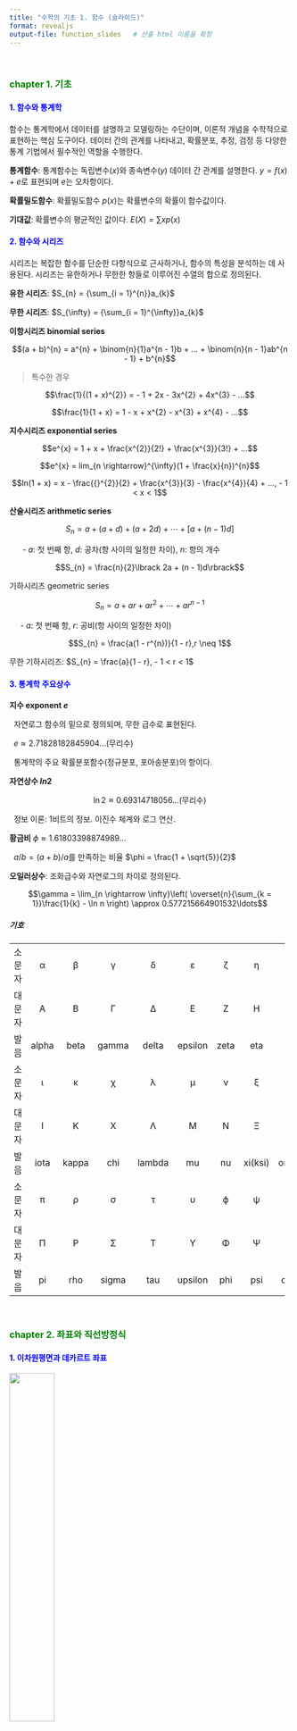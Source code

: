 ```yaml
---
title: "수학의 기초 1. 함수 (슬라이드)"
format: revealjs
output-file: function_slides   # 산출 html 이름을 확정
---
```

<br>

### <span style="color:green">chapter 1. 기초</span>

#### <span style="color:blue"> 1. 함수와 통계학</span>

함수는 통계학에서 데이터를 설명하고 모델링하는 수단이며, 이론적 개념을 수학적으로 표현하는 핵심 도구이다. 데이터 간의 관계를 나타내고, 확률분포, 추정, 검정 등 다양한 통계 기법에서 필수적인 역할을 수행한다.

**통계함수**: 통계함수는 독립변수($x$)와 종속변수($y$) 데이터 간 관계를 설명한다. $y = f(x) + e$로 표현되며 $e$는 오차항이다.

**확률밀도함수**: 확률밀도함수 $p(x)$는 확률변수의 확률이 함수값이다.

**기대값**: 확률변수의 평균적인 값이다. $E(X) = \sum xp(x)$

#### <span style="color:blue"> 2. 함수와 시리즈</span>

시리즈는 복잡한 함수를 단순한 다항식으로 근사하거나, 함수의 특성을 분석하는 데 사용된다. 시리즈는 유한하거나 무한한 항들로 이루어진 수열의 합으로 정의된다.

**유한 시리즈**: $S_{n} = {\sum_{i = 1}^{n}}a_{k}$

**무한 시리즈**: $S_{\infty} = {\sum_{i = 1}^{\infty}}a_{k}$

**이항시리즈 binomial series**

$$(a + b)^{n} = a^{n} + \binom{n}{1}a^{n - 1}b + ... + \binom{n}{n - 1}ab^{n - 1} + b^{n}$$

> 특수한 경우 

$$\frac{1}{(1 + x)^{2}} = - 1 + 2x - 3x^{2} + 4x^{3} - ...$$ 

$$\frac{1}{1 + x} = 1 - x + x^{2} - x^{3} + x^{4} - ...$$

**지수시리즈 exponential series**

$$e^{x} = 1 + x + \frac{x^{2}}{2!} + \frac{x^{3}}{3!} + ...$$

$$e^{x} = lim_{n \rightarrow}^{\infty}(1 + \frac{x}{n})^{n}$$

$$ln(1 + x) = x - \frac{{}^{2}}{2} + \frac{x^{3}}{3} - \frac{x^{4}}{4} + ..., - 1 < x < 1$$

**산술시리즈 arithmetic series**

$$S_{n} = a + (a + d) + (a + 2d) + \cdots + \lbrack a + (n - 1)d\rbrack$$

&nbsp; &nbsp; &nbsp; - $a$: 첫 번째 항, $d$: 공차(항 사이의 일정한 차이), $n$: 항의 개수

$$S_{n} = \frac{n}{2}\lbrack 2a + (n - 1)d\rbrack$$

기하시리즈 geometric series

$$S_{n} = a + ar + ar^{2} + \cdots + ar^{n - 1}$$

&nbsp; &nbsp; &nbsp;- $a$: 첫 번째 항, $r$: 공비(항 사이의 일정한 차이)

$$S_{n} = \frac{a(1 - r^{n})}{1 - r},r \neq 1$$

무한 기하시리즈: $S_{n} = \frac{a}{1 - r}, - 1 < r < 1$

#### <span style="color:blue"> 3. 통계학 주요상수</span>

**지수 exponent $e$**

&nbsp; 자연로그 함수의 밑으로 정의되며, 무한 급수로 표현된다.

&nbsp; $e \approx 2.71828182845904\ldots$(무리수)

&nbsp; 통계학의 주요 확률분포함수(정규분포, 포아송분포)의 항이다.

**자연상수 $ln2$**

$$\ln 2 \approx 0.69314718056\ldots \text{(무리수)}$$

&nbsp; 정보 이론: 1비트의 정보. 이진수 체계와 로그 연산.

**황금비** $\phi \approx 1.61803398874989\ldots$

&nbsp; $a/b = (a + b)/a$를 만족하는 비율 $\phi = \frac{1 + \sqrt{5}}{2}$

**오일러상수**: 조화급수와 자연로그의 차이로 정의된다.

$$\gamma = \lim_{n \rightarrow \infty}\left( \overset{n}{\sum_{k = 1}}\frac{1}{k} - \ln n \right) \approx 0.577215664901532\ldots$$

##### 기호

  -------- ------- ------- -------- -------- --------- ------- --------- ---------
   소문자     α       β       γ        δ         ε        ζ        η         θ

   대문자     Α       Β       Γ        Δ         Ε        Ζ        Η         Θ

    발음    alpha   beta    gamma    delta    epsilon   zeta      eta      theta

   소문자     ι       κ       χ        λ         μ        ν        ξ         ο

   대문자     Ι       Κ       Χ        Λ         Μ        Ν        Ξ         Ο

    발음    iota    kappa    chi     lambda     mu       nu     xi(ksi)   omicron

   소문자     π       ρ       σ        τ         υ        ϕ        ψ         ω

   대문자     Π       Ρ       Σ        Τ         Υ        Φ        Ψ         Ω

    발음     pi      rho    sigma     tau     upsilon    phi      psi      omega
  -------- ------- ------- -------- -------- --------- ------- --------- ---------

<br>

### <span style="color:green">chapter 2. 좌표와 직선방정식</span>

#### <span style="color:blue"> 1. 이차원평면과 데카르트 좌표</span>

![](images/데카르트.png){fig-align="center" width="40%"}

이차원 평면에서 모든 점은 숫자 좌표로 coordinate 표현할 수 있으며,
점들의 집합으로 이루어진 선이나 곡선은 좌표방정식으로 나타낼 수 있다.
이를 위해 이차원 평면에는 두 개의 직선이 설정된다.. 수평선인 $x$-축
axis과 수직선인 $y$-축이다. 이 두 직선은 원점에서 직각으로 교차하며,
원점은 두 축의 기준점이 된다.

원점을 기준으로 $x$-축에서 $a$만큼, $y$-축에서 $b$만큼 떨어진 점의
좌표는 $(a,b)$로 표기된다. 이러한 표기 방식은 데카르트 좌표라고 한다.
여기서 $a$와 $b$는 각각 $x$-좌표와 $y$-좌표를 나타내며, 이 값들은 모두
실수 값으로 구성된다.

데카르트 Cartesian 좌표계는 이차원 평면에서 점의 위치를 명확하고
직관적으로 나타내는 데 사용되며, 수학적 분석 및 응용의 기초가 된다. 이를
활용하면 점, 선, 곡선, 그리고 다양한 기하학적 형태를 방정식으로
표현하고, 이를 통해 여러 문제를 해결할 수 있다.

#### <span style="color:blue"> 2. 직선과 증가</span>

##### 직선

두 점을 가장 짧은 거리로 연결하는 선을 직선이라고 한다. 직선은 두 점
사이의 최단 경로로 정의되며, 그 위에는 무수히 많은 점이 존재한다.
좌표평면에서 직선은 중요한 기하학적 구조로, 점과 점 사이의 관계를
나타내는 기본 도구이다.

##### 증가량 (Increment)

![](images/증가량.png){fig-align="center" width="40%"}

좌표평면에서 두 점 $(x_{1},y_{1})$과 $(x_{2},y_{2})$의 이동을 고려할 때,
x-좌표와 y-좌표의 변화량을 각각 증가량이라고 한다.

x-좌표의 증가량: $\Delta x = x_{2} - x_{1}$

y-좌표의 증가량: $\Delta y = y_{2} - y_{1}$

증가량의 부호와 크기는 두 점의 좌표 차이에 의해 결정되며, x-좌표나
y-좌표의 변화 방향을 나타낸다.

##### 기울기 slope

증가량은 두 점을 지나는 직선의 기울기를 계산하는 데 활용된다. 기울기 m은
두 점 사이의 x-좌표의 증가량에 대한 y-좌표의 증가량의 비율로 정의되며,
다음과 같은 식으로 표현된다:

$$m = \frac{\Delta y}{\Delta x} = \frac{y_{2} - y_{1}}{x_{2} - x_{1}},\Delta x \neq 0$$

&nbsp; &nbsp; - $m > 0$: 직선이 오른쪽으로 올라간다.

&nbsp; &nbsp; - $m < 0$: 직선이 오른쪽으로 내려간다.

&nbsp; &nbsp; - $m = 0$: 직선이 수평이다.

&nbsp; &nbsp; - $m$이 정의되지 않음 ($\Delta x = 0$): 직선이 수직이다.

##### 수평 parallel과 수직 perpendicular

두 직선 $L_{1}$과 $L_{2}$의 기울기가 동일하면, 즉 $m_{1} = m_{2}$이면 두
직선은 서로 평행 하다고 한다. 이 경우, 두 직선은 교차하지 않으며, 동일한
방향으로 뻗어 있다.

두 직선 $L_{1}$과 $L_{3}$의 기울기의 곱이 -1이면, 즉
$m_{1} \cdot m_{2} = - 1$이면 두 직선은 서로 수직하다고 한다. 이는 두
직선이 교차할 때 $90^{\circ}$의 각을 이루는 경우이다.

##### 3. 직선 방정식 linear equation

직선 방정식은 직선 위의 모든 점의 좌표를 만족하며, 직선 이외의 점의
좌표에서는 만족하지 않는 방정식이다. 좌표평면에서 직선은 절편
intercept과 기울기 slope를 이용해 다음과 같은 일반적인 형태로 표현된다.
$y = bx + a$

- $b$: 직선의 기울기, $a$: y-축과 교차하는 절편

##### 직선 구성요소

기울기 $b$는 직선이 얼마나 가파르게 증가하거나 감소하는지를 나타내며,
x-좌표의 변화량에 대한 y-좌표의 변화량의 비율로 정의된다:

$$b = \frac{\Delta y}{\Delta x}$$

&nbsp; &nbsp; - b \> 0: 직선이 오른쪽으로 올라간다.

&nbsp; &nbsp; - b \< 0: 직선이 오른쪽으로 내려간다.

&nbsp; &nbsp; - b = 0: 직선이 수평이다.

절편 a는 직선이 y-축과 만나는 점의 y-좌표를 나타낸다. x = 0일 때, 직선
방정식에서 y = a가 된다.

##### 수평선 horizontal line

기울기 b = 0인 경우, 직선은 수평선이 된다. 이러한 직선의 방정식은
$y = a$이다. 이 직선은 x-축과 평행하며, y-축 상에서 y = a를 지난다.

##### 수직선 vertical line

y-축과 평행한 직선의 방정식으로 $x = c$이다. 이 직선은 x-축과 x = c에서
교차한다. 기울기가 정의되지 않으며, 수직선은 y-축과 항상 평행하다.

<br>

### <span style="color:green">chapter 3. 함수란?</span>

#### <span style="color:blue"> 1. 함수 정의</span>

함수는 두 집합 사이의 특정 규칙에 따라 값을 대응시키는 관계를 나타낸다.
함수는 정의역과 치역으로 구성되며, 정의역의 각 원소에 대해 치역의 단
하나의 원소만 대응된다. 이를 통해 y가 x에 의해 결정된다고 표현하며,
수학적으로 다음과 같이 나타낸다. $y = f(x)$

이는 ["]{dir="rtl"}y는 x의 함수이다"라고 읽는다.

![](images/함수1.png)

**정의역 domain**: 정의역은 함수에서 x가 가질 수 있는 값들의 집합을 말한다. 즉, 함수 f(x)가 유효하게 정의될 수 있는 모든 입력값의 집합이다.

**치역 range**: 치역은 함수가 출력할 수 있는 값들의 집합이다. 정의역의 원소 x가 함수 f를
통해 출력되는 값 y = f(x)의 모임이 치역이다.

**대응 규칙**: 함수는 정의역의 각 원소를 치역의 한 원소에 대응시키는 규칙을 가지고
있다. 각 정의역의 값 x는 치역에서 정확히 하나의 값 y에 대응해야 한다. (2)번은 동일 x-값에 대하여 2개 y-값이 대응되므로 함수가 아니고 다른 모든
것은 함수이다.

![](images/함수2.png){fig-align="center"}

#### <span style="color:blue"> 2. 우함수와 기함수 </span>

**우함수 even function**: 함수 $f(x)$가 다음 조건을 만족하면 우함수라 한다.

$$f( - x) = f(x)\text{모든}x \in \text{정의역(domain)}$$

우함수는 y-축을 기준으로 대칭적이다. 즉, 그래프의 왼쪽 부분을 y-축을 따라 접으면 오른쪽 부분과 정확히 일치한다.

**기함수 odd function**: 함수 $f(x)$가 다음 조건을 만족하면 기함수라 정의한다.

$$f( - x) = - f(x)\text{모든}x \in \text{정의역(domain)}$$

기함수는 원점을 기준으로 대칭적이다. 즉, 그래프를 원점을 중심으로 180° 회전시키면 동일한 모양이 된다.


#### <span style="color:blue"> 3. 함수 종류</span>

##### \(1) 함성함수 Composite Function

합성함수는 두 함수 f(x)와 g(x)가 주어졌을 때, 함수 g(x)의 출력값이 함수
f(x)의 입력값으로 사용되는 새로운 함수이다. 이를 다음과 같이 나타낸다.
$(f \circ g)(x) = f(g(x))$

&nbsp; &nbsp; - g(x): 먼저 적용되는 함수.

&nbsp; &nbsp; - f(x): g(x)의 출력값을 입력값으로 사용하는 함수.

&nbsp; &nbsp; - $(f \circ g)(x)$: f(x)와 g(x)의 합성함수.

합성함수 $(f \circ g)(x)$의 정의역은 g(x)와 f(x)가 동시에 유효하게
정의되는 입력값으로 구성된다. 즉, x는 g(x)의 정의역에 속하고, g(x)의
출력값은 f(x)의 정의역에 속해야 한다.

$(f \circ g)(x)$는 다음 두 단계를 거친다:

&nbsp; &nbsp; - 먼저 x에 대해 g(x)를 계산하고 그런 다음, f(x)에 g(x)를 대입하여 f(g(x))를 계산한다.

$$f(x) = 2x + 1,g(x) = x^{2}$$

$$f(g(x)) = f(x^{2}) = 2x^{2} + 1$$

$$g(f(x)) = g(2x + 1) = (2x + 1)^{2}$$

##### \(2) 절대값 함수

숫자 x의 절대값(absolute value)은 x의 크기(거리를 나타냄)를 의미하며,
항상 0 이상의 값을 가진다. 절대값은 다음과 같이 정의된다.

$$|x| = \{\begin{matrix}
x, & \text{if}x \geq 0 \\
 - x, & \text{if}x < 0
\end{matrix}$$

절대값은 숫자 x와 0 사이의 거리로 해석된다. 절대값의 결과는 항상
양수이거나 0이다.

##### \(3) 정수함수 integer function

정수 함수는 숫자 x를 넘지 않는 최대 정수를 반환하는 함수이다. 이를
바닥함수 floor function라고도 하며, 다음과 같이 정의된다.

$$\lfloor x\rfloor = \text{최대 정수}n\text{such that}n \leq x$$

&nbsp; &nbsp; - $\lfloor x\rfloor$: x를 넘지 않는 가장 큰 정수.

&nbsp; &nbsp; - $\lfloor x\rfloor$는 항상 $n \leq x < n + 1$을 만족한다.

#### <span style="color:blue"> 4. 함수의 사칙연산</span>

두 함수 f(x)와 g(x)가 주어졌을 때, 이들 함수에 대해 덧셈, 뺄셈, 곱셈,
나눗셈과 같은 사칙연산을 정의할 수 있다. 각 연산은 정의역에서 두 함수의
값에 기반하여 계산된다.

**함수의 덧셈/뺄셈**: $$(f \pm g)(x) = f(x) \pm g(x)$$

- 정의역: f(x)와 g(x)가 동시에 정의된 구간.

- 결과: f(x)의 값과 g(x)의 값을 더한(뺀) 결과.

**함수의 곱셈**: $$(f \cdot g)(x) = f(x) \cdot g(x)$$

- 정의역: f(x)와 g(x)가 동시에 정의된 구간.

- 결과: f(x)와 g(x)의 값을 곱한 결과.

**함수의 나눗셈**: $$\left( \frac{f}{g} \right)(x) = \frac{f(x)}{g(x)},g(x) \neq 0$$

- 정의역: f(x)와 g(x)가 동시에 정의되고, $g(x) \neq 0$인 구간.

- 결과: f(x)의 값을 g(x)의 값으로 나눈 결과.

### <span style="color:green">chapter 4. 함수의 응용 및 극한</span>

#### <span style="color:blue"> 1. 함수의 통계 응용</span>

##### \(1) 확률밀도함수 $f(x)$

연속형확률변수의 분포를 나타내는 함수로, 특정 구간 내에서 값이 나타날
확률의 상대적인 가능성을 표현한다.

&nbsp; &nbsp; - 확률밀도함수 정의: $f(x) \geq 0,\int_{- \infty}^{\infty}f(x)dx = 1$

&nbsp; &nbsp; - 정규분포의 확률밀도함수:
  $f(x) = \frac{1}{\sqrt{2\pi\sigma^{2}}}e^{- \frac{(x - \mu)^{2}}{2\sigma^{2}}}$

&nbsp; &nbsp; - 데이터의 분포, 확률 계산 $P(a \leq X \leq b) = \int_{a}^{b}f(x)dx$

##### \(2) 누적확률밀도함수

확률변수가 특정 값 이하일 확률을 나타내는 함수이다.

- 누적확률밀도함수 정의:
  $F(x) = P(X \leq x) = \int_{- \infty}^{x}f(t)dt$

- 정규분포 CDF:
  $F(x) = \frac{1}{2}\left\lbrack 1 + \text{erf}\left( \frac{x - \mu}{\sqrt{2}\sigma} \right) \right\rbrack$

- 분위수 결정: $P(X \leq x_{p}) = p$ 만족하는 $X_{p}$를 찾음.

##### \(3) 회귀모형

함수는 독립변수와 종속변수 간의 관계를 모델링하는 데 사용된다.
회귀모형은 함수 형태로 데이터의 추세를 설명한다.

&nbsp; &nbsp; - 선형회귀: $y = \beta_{0} + \beta_{1}x + \epsilon$

&nbsp; &nbsp; - 비선형 회귀: $y = ae^{bx} + \epsilon$

&nbsp; &nbsp; - 변수 간 관계 분석, 예측 모델 구축

##### \(4) 생존분석

생존분석에서는 생존시간 분포를 분석하는 데 함수가 사용된다.

- 생존survival 함수: $S(t) = P(T > t) = 1 - F(t)$

- 위험hazard 함수: $h(t) = \frac{f(t)}{S(t)}$

- 제품 수명 분석, 의료 데이터에서 생존 확률 평가

##### \(5) 시계열분석

함수는 시간에 따른 데이터의 변화를 모델링하고 분석하는 데 사용된다.

- 자기회귀 모델:
  $X_{t} = \phi_{1}X_{t - 1} + \phi_{2}X_{t - 2} + \cdots + \epsilon_{t}$

- 주식 시장 예측, 온도 변화 모델링.

##### \(6) 함수와 몬테카를로 시뮬레이션

함수는 확률 분포로부터 난수를 생성하여 복잡한 통계 문제를 해결하는 데
사용된다.

- $\pi$ 값 추정:
  $f(x) = \sqrt{1 - x^{2}},\text{for}x \in \lbrack 0,1\rbrack$

#### <span style="color:blue"> 2. 함수의 극한</span>

##### \(1) 극한 정의

임의의 $\varepsilon > 0$가 주어졌을 때, 모든 $x$가 특정 값 $a$에 충분히
가까워질 때 $(0 < |x - a| < \delta),f(x)$가 특정 값 $L$에 가까워진다면,
함수 $f(x)$의 극한은 존재하며 그 극한값은 $L$이라고 정의한다. 이를
수학적으로 표현하면 $\lim_{x \rightarrow a}f(x) = L$ 이다.

- $\varepsilon$: $f(x)$와 $L$사이의 허용 오차.

- $\delta$: $x$와 $a$ 사이의 거리 제한.

**엄밀한 정의** 
($\varepsilon - \delta$정의)$\forall\varepsilon > 0,\exists\delta > 0\text{such that}0 < |x - a| < \delta \Longrightarrow |f(x) - L| < \varepsilon$이
의미는 $x$와 $a$에 충분히 가까워지면 $(|x - a| < \delta)$ 함수 $f(x)$의
값이 $L$에 충분히 가까워짐 $(|f(x) - L| < \varepsilon)$을 보장한다.

##### \(2) 함수값과 극한값

함수값 $f(a)$는 함수가 특정 점 $x = a$에서 실제로 가지는 값이다. 반면,
극한값 $\lim_{x \rightarrow a}f(x)$는 $x$가 $a$에 가까워질 때 $f(x)$가
수렴하는 값을 나타낸다. 함수값과 극한값은 다를 수 있으며, 함수가
$x = a$에서 정의되지 않아도 극한값은 존재할 수 있다.

**함수값 $f(a) = k$**: 함수가 $x = a$에서 정의되어 있다면 $f(a)$는 $k$, 특정 값을 가진다.

**극한값**: 극한값은 좌극한(left-hand limit)과 우극한(right-hand limit)에 따라
달라질 수 있다:

&nbsp; &nbsp; - 좌극한 $L_{2}$: $\lim_{x \rightarrow a^{-}}f(x) = L_{2}$

&nbsp; &nbsp; - 우극한 $L_{1}$: $\lim_{x \rightarrow a^{+}}f(x) = L_{1}$

&nbsp; &nbsp; - 전체 극한은 좌극한과 우극한이 동일할 때 존재한다,

##### \(3) 연속함수 정의

함수 $f(x)$가 $x = a$에서 연속하려면 다음 세 가지 조건을 모두 만족해야
한다:

&nbsp; 1\. $f(a)$가 정의되어 있어야 한다.

&nbsp; 2\. $\lim_{x \rightarrow a}f(x)$가 존재해야 한다.

&nbsp; 3\. 함수값과 극한값이 일치해야 한다. $\lim_{x \rightarrow a}f(x) = f(a)$

##### \(4) 극한 계산 규칙

**상수함수의 극한**: $\lim_{x \rightarrow a}c = c$, 상수 함수의 극한은 상수 자신이다.

**항등함수의 극한**: $$\lim_{x \rightarrow a}x = a$$

**선형성**: 극한 연산은 선형성을 가진다:

$$\lim_{x \rightarrow a}\lbrack f(x) \pm g(x)\rbrack = \lim_{x \rightarrow a}f(x) \pm \lim_{x \rightarrow a}g(x)$$

**곱셈**: 두 함수의 곱의 극한은 각 함수의 극한의 곱과 같다.

$$\lim_{x \rightarrow a}\lbrack f(x) \cdot g(x)\rbrack = \left( \lim_{x \rightarrow a}f(x) \right) \cdot \left( \lim_{x \rightarrow a}g(x) \right)$$

**나눗셈**: 두 함수의 나눗셈의 극한은 각 함수의 극한의 나눗셈과 같다 (분모가 0이
아닌 경우)

$$\lim_{x \rightarrow a}\frac{f(x)}{g(x)} = \frac{\lim_{x \rightarrow a}f(x)}{\lim_{x \rightarrow a}g(x)},\lim_{x \rightarrow a}g(x) \neq 0$$

**거듭제곱**

&nbsp; $\lim_{x \rightarrow a}\lbrack f(x)\rbrack^{n} = \left( \lim_{x \rightarrow a}f(x) \right)^{n}$,
여기서 $n$은 정수이다.

**루트**

&nbsp; $$\lim_{x \rightarrow a}\sqrt[n]{f(x)} = \sqrt[n]{\lim_{x \rightarrow a}f(x)},\text{if}\lim_{x \rightarrow a}f(x) \geq 0$$

**합성함수의 극한 (연쇄법칙)**: 만약 $g(x)$ 의 극한이 $a$로 접근할 때 $b$이고, $f(x)$가 $b$에서 연속이면

$\lim_{x \rightarrow a}f(g(x)) = f\left( \lim_{x \rightarrow a}g(x) \right)$
이다.

**L[']{dir="rtl"}Hôpital[']{dir="rtl"}s Rule의 정의**: 함수 f(x)와 g(x)가 x \\to a에서 각각 0/0 형태 또는 \\infty/\\infty
형태를 가지는 경우, 두 함수의 극한은 다음과 같이 계산할 수 있다:

$$\lim_{x \rightarrow a}\frac{f(x)}{g(x)} = \lim_{x \rightarrow a}\frac{f'(x)}{g'(x)},\text{if}\lim_{x \rightarrow a}\frac{f'(x)}{g'(x)}\text{exists.}$$

- 형태: $\frac{0}{0}$ 또는 $\frac{\infty}{\infty}$와 같은 불정형 형태를
  가져야 한다.

- 미분 가능성: $f(x)$와 $g(x)$는 $x \rightarrow a$에서 미분 가능해야
  한다.

- 분모의 도함수가 0이 아님: $g'(x) \neq 0$인 구간에서 적용 가능

- $\frac{0}{0}$ 형태:
  $\lim_{x \rightarrow 0}\frac{\sin(x)}{x} = \lim_{x \rightarrow 0}\frac{\cos(x)}{1} = \cos(0) = 1$

- $\frac{\infty}{\infty}$ 형태:
  $\lim_{x \rightarrow \infty}\frac{x}{e^{x}} = \lim_{x \rightarrow \infty}\frac{1}{e^{x}} = 0$

**무한대 있는 극한**: $x$가 무한대 $\infty$혹은 $- \infty$로 접근할 때 함수 $f(x)$의 극한을 구하는 규칙이다.

$$lim_{x \rightarrow \pm \infty}\frac{1}{x} = 0$$

$lim_{x \rightarrow \pm \infty}c = c$, $c$는 상수

함수가 분수의 형태를 가지면 분모의 가장 큰 $x$차수로 나누고 위의 규칙을
이용하면 된다.

**특정 함수의 극한**

- 지수 함수: $\lim_{x \rightarrow \infty}e^{- x} = 0$

- 삼각 함수: $\lim_{x \rightarrow 0}\frac{\sin(x)}{x} = 1$,
$\lim_{x \rightarrow 0}\frac{1 - \cos(x)}{x^{2}} = \frac{1}{2}$

- 로그 함수: $\lim_{x \rightarrow \infty}\ln(x) = \infty$

#### <span style="color:blue"> 3. 수렴 convergence</span>

**수렴의 정의**: 함수 $f(x)$ 또는 수열 $\{ a_{n}\}$가 특정 값에 수렴한다는 것은 극한값이 존재하며, 일정 값에 점점 가까워진다는 것을 의미한다.

**수열의 수렴**: 수열 $\{ a_{n}\}$이 $L$로 수렴한다면, 임의의 $\varepsilon > 0$에 대해 $n \geq N$ 일 때 다음 조건을 만족하는 $N$이 존재한다.

$|a_{n} - L| < \varepsilon$, 여기서 $L$은 수열의 극한값이다.

**함수의 수렴**: 함수 $f(x)$가 $L$로 수렴하면, $x \rightarrow a$에서
$\lim_{x \rightarrow a}f(x) = L$

**수렴의 성질**

- 수열이나 함수가 수렴하면 극한값은 유일하다.

- 수렴하는 함수나 수열은 경계값을 가지며, 점점 극한값에 가까워진다.

**극한과 수렴의 차이**

- 극한은 특정 값에 접근하는 경향을 나타내며, 함수나 수열이 특정 점에서 어떻게 동작 하는지 설명한다.

- 수렴은 극한값이 존재하고 일정 값에 점점 가까워지는 성질을 나타낸다.

#### <span style="color:blue"> 4. 확률수렴과 분포수렴</span>

##### \(1) 확률수렴 (Convergence in Probability)

확률변수의 열 $\{ X_{n}\}$이 확률변수 $X$에 확률수렴한다는 것은, 임의의
$\varepsilon > 0$에 대해 다음 조건을 만족하는 $n \rightarrow \infty$가
존재함을 의미한다.
$\lim_{n \rightarrow \infty}P(|X_{n} - X| \geq \varepsilon) = 0$

&nbsp; - 표기: $X_{n}\overset{P}{\rightarrow}X$

**해석**: 확률적으로 $|X_{n} - X|$가 작아질 가능성이 1에 가까워짐을 나타낸다. 즉,
$X_{n}$과 $X$가 점점 ["]{dir="rtl"}가까워진다"고 해석할 수 있다.

**성질**

- 확률수렴의 유일성: 극한값 $X$는 유일하다.

- 확률수렴과 함수: $X_{n}\overset{P}{\rightarrow}X$이고 $g(x)$가 연속
함수라면 $g(X_{n})\overset{P}{\rightarrow}g(X)$

**통계학 응용**: (추정량의 일치성) 추정량 ${\widehat{\theta}}_{n}$이 모수 $\theta$에 확률수렴하면 ${\widehat{\theta}}_{n}$은 일치추정량이다. 법칙의 수렴: 큰
수의 약법칙은 확률수렴으로 표현된다:

$${\overline{X}}_{n}\overset{P}{\rightarrow}\mu$$

##### \(2) 분포수렴 (Convergence in Distribution)

확률변수의 수열 $\{ X_{n}\}$이 확률변수 $X$에 분포수렴한다는 것은, 모든
연속점 $x$에서 누적분포함수(FDF) $F_{X_{n}}(x)$가 $F(x)$로 수렴함을
의미한다. $\lim_{n \rightarrow \infty}F_{X_{n}}(x) = F_{X}(x),\forall x$
$F_{X}(x)$에서 연속함수.

&nbsp; 표기: $X_{n}\overset{\mathcal{D}}{\rightarrow}X$

**해석**: 분포수렴은 $X_{n}$의 분포가 $X$의 분포로 점점 가까워지는 것을 의미한다.
개별적인 실현값이 아니라 분포 전체의 형태를 고려한다.

**성질**

- 연속성: 분포수렴은 누적분포함수의 연속점에서 정의된다.

- 함수와 분포수렴: $X_{n}\overset{\mathcal{D}}{\rightarrow}X$이고
    $g(x)$ 가 연속 함수라면 $g(X_{n})\overset{\mathcal{D}}{\rightarrow}g(X)$ 이다.

**응용**: 중심 극한 정리: 표본 평균이 정규분포로 수렴하는 현상은 분포수렴으로
나타낸다. $\sqrt{n}({\overline{X}}_{n} - \mu)\overset{\mathcal{D}}{\rightarrow}N(0,\sigma^{2})$

##### \(3) 확률수렴과 분포수렴의 관계

**확률수렴 → 분포수렴**

$$X_{n}\overset{P}{\rightarrow}X \Longrightarrow X_{n}\overset{\mathcal{D}}{\rightarrow}X$$

**분포수렴 ≠ 확률수렴**

&nbsp; 분포수렴이 확률수렴을 보장하지 않는다. 예를 들어,
$X_{n} \sim U( - n,n)$은 $X = 0$에 분포수렴하나 확률수렴하지 않는다.


